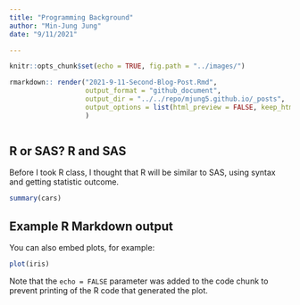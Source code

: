 ```yaml
---
title: "Programming Background"
author: "Min-Jung Jung"
date: "9/11/2021"

---
```


```r
knitr::opts_chunk$set(echo = TRUE, fig.path = "../images/")

```
```r
rmarkdown:: render("2021-9-11-Second-Blog-Post.Rmd",
                   output_format = "github_document",
                   output_dir = "../../repo/mjung5.github.io/_posts", 
                   output_options = list(html_preview = FALSE, keep_html = FALSE)
                   )



```

## R or SAS? R and SAS

Before I took R class, I thought that R will be similar to SAS, using syntax and getting statistic outcome. 

```r
summary(cars)
```

## Example R Markdown output

You can also embed plots, for example:

```r
plot(iris)
```

Note that the `echo = FALSE` parameter was added to the code chunk to prevent printing of the R code that generated the plot.

